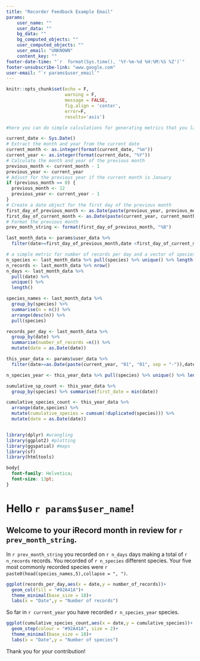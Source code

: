 ```yaml
---
title: "Recorder Feedback Example Email"
params:
    user_name: ""
    user_data: ""
    bg_data: ""
    bg_computed_objects: ""
    user_computed_objects: ""
    user_email: "UNKNOWN"
    content_key: ""
footer-date-time: "`r  format(Sys.time(), '%Y-%m-%d %H:%M:%S %Z')`"
footer-unsubscribe-link: "www.google.com"
user-email: "`r params$user_email`"
---
```


```r
knitr::opts_chunk$set(echo = F,
                      warning = F,
                      message = FALSE, 
                      fig.align = 'center',
                      error=F,
                      results='asis')
```


```r
#here you can do simple calculations for generating metrics that you later include in the text of the email. However if you wish to do more complex calculations it is recommended that these are done via prior # Get current date

current_date <- Sys.Date()
# Extract the month and year from the current date
current_month <- as.integer(format(current_date, "%m"))
current_year <- as.integer(format(current_date, "%Y"))
# Calculate the month and year of the previous month
previous_month <- current_month - 1
previous_year <- current_year
# Adjust for the previous year if the current month is January
if (previous_month == 0) {
  previous_month <- 12
  previous_year <- current_year - 1
}
# Create a date object for the first day of the previous month
first_day_of_previous_month <- as.Date(paste(previous_year, previous_month, "01", sep = "-"))
first_day_of_current_month <- as.Date(paste(current_year, current_month, "01", sep = "-"))
# Format the previous month
prev_month_string <- format(first_day_of_previous_month, "%B")

last_month_data <- params$user_data %>% 
  filter(date>=first_day_of_previous_month,date <first_day_of_current_month)

# a simple metric for number of records per day and a vector of species names
n_species <- last_month_data %>% pull(species) %>% unique() %>% length()
n_records <- last_month_data %>% nrow()
n_days <- last_month_data %>% 
  pull(date) %>% 
  unique() %>% 
  length()

species_names <- last_month_data %>% 
  group_by(species) %>% 
  summarise(n = n()) %>% 
  arrange(desc(n)) %>%
  pull(species)

records_per_day <- last_month_data %>% 
  group_by(date) %>% 
  summarise(number_of_records =n()) %>%
  mutate(date = as.Date(date))

this_year_data <- params$user_data %>% 
  filter(date>=as.Date(paste(current_year, "01", "01", sep = "-")),date<first_day_of_current_month)

n_species_year <- this_year_data %>% pull(species) %>% unique() %>% length()

sumulative_sp_count <- this_year_data %>% 
  group_by(species) %>% summarise(first_date = min(date))

cumulative_species_count <- this_year_data %>%
  arrange(date,species) %>%
  mutate(cumulative_species = cumsum(!duplicated(species))) %>%
  mutate(date = as.Date(date))



```

```r
library(dplyr) #wrangling
library(ggplot2) #plotting
library(ggspatial) #maps
library(sf)
library(htmltools)
```

```css
body{
  font-family: Helvetica;
  font-size: 13pt;
}

```

# Hello `r params$user_name`!

## Welcome to your iRecord month in review for `r prev_month_string`.

In `r prev_month_string` you recorded on `r n_days` days making a total of `r n_records` records. You recorded of `r n_species` different species. Your five most commonly recorded species were `r paste0(head(species_names,5),collapse = ", ")`.

```r
ggplot(records_per_day,aes(x = date,y = number_of_records))+
  geom_col(fill = "#92A41A")+
  theme_minimal(base_size = 18)+
  labs(x = "Date",y = "Number of records")
```

So far in `r current_year` you have recorded `r n_species_year` species.

```r
ggplot(cumulative_species_count,aes(x = date,y = cumulative_species))+
  geom_step(colour = "#92A41A", size = 2)+
  theme_minimal(base_size = 18)+
  labs(x = "Date",y = "Number of species")
```

Thank you for your contribution!
